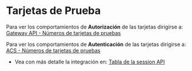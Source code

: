 <MissingTranslationBanner />

# Tarjetas de Prueba

Para ver los comportamientos de __Autorización__ de las tarjetas dirigirse a: [Gateway API - Números de tarjetas de pruebas](/gateway/testing-card)

Para ver los comportamientos de __Autenticación__ de las tarjetas dirigirse a: [ACS - Números de tarjetas de pruebas](/acs/test-cards)

- Vea con más detalle la integración en: [Tabla de la session API](/en/three-d-s-server/api/sessions/rules)
